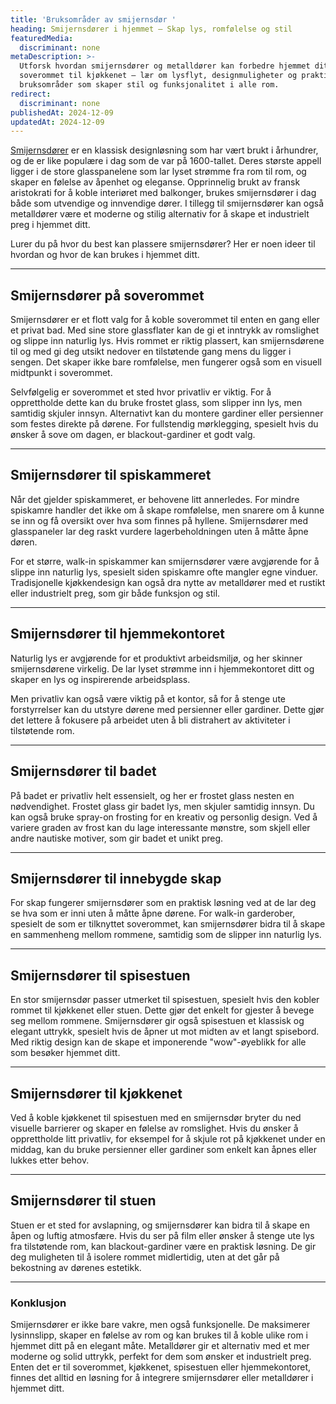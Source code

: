 ```yaml
---
title: 'Bruksområder av smijernsdør '
heading: Smijernsdører i hjemmet – Skap lys, romfølelse og stil
featuredMedia:
  discriminant: none
metaDescription: >-
  Utforsk hvordan smijernsdører og metalldører kan forbedre hjemmet ditt! Fra
  soverommet til kjøkkenet – lær om lysflyt, designmuligheter og praktiske
  bruksområder som skaper stil og funksjonalitet i alle rom.
redirect:
  discriminant: none
publishedAt: 2024-12-09
updatedAt: 2024-12-09
---
```

[Smijernsdører](https://www.glass.no/smijernsdor) er en klassisk designløsning som har vært brukt i århundrer, og de er like populære i dag som de var på 1600-tallet. Deres største appell ligger i de store glasspanelene som lar lyset strømme fra rom til rom, og skaper en følelse av åpenhet og eleganse. Opprinnelig brukt av fransk aristokrati for å koble interiøret med balkonger, brukes smijernsdører i dag både som utvendige og innvendige dører. I tillegg til smijernsdører kan også metalldører være et moderne og stilig alternativ for å skape et industrielt preg i hjemmet ditt.

Lurer du på hvor du best kan plassere smijernsdører? Her er noen ideer til hvordan og hvor de kan brukes i hjemmet ditt.

---

## Smijernsdører på soverommet

Smijernsdører er et flott valg for å koble soverommet til enten en gang eller et privat bad. Med sine store glassflater kan de gi et inntrykk av romslighet og slippe inn naturlig lys. Hvis rommet er riktig plassert, kan smijernsdørene til og med gi deg utsikt nedover en tilstøtende gang mens du ligger i sengen. Det skaper ikke bare romfølelse, men fungerer også som en visuell midtpunkt i soverommet.

Selvfølgelig er soverommet et sted hvor privatliv er viktig. For å opprettholde dette kan du bruke frostet glass, som slipper inn lys, men samtidig skjuler innsyn. Alternativt kan du montere gardiner eller persienner som festes direkte på dørene. For fullstendig mørklegging, spesielt hvis du ønsker å sove om dagen, er blackout-gardiner et godt valg.

---

## Smijernsdører til spiskammeret

Når det gjelder spiskammeret, er behovene litt annerledes. For mindre spiskamre handler det ikke om å skape romfølelse, men snarere om å kunne se inn og få oversikt over hva som finnes på hyllene. Smijernsdører med glasspaneler lar deg raskt vurdere lagerbeholdningen uten å måtte åpne døren.

For et større, walk-in spiskammer kan smijernsdører være avgjørende for å slippe inn naturlig lys, spesielt siden spiskamre ofte mangler egne vinduer. Tradisjonelle kjøkkendesign kan også dra nytte av metalldører med et rustikt eller industrielt preg, som gir både funksjon og stil.

---

## Smijernsdører til hjemmekontoret

Naturlig lys er avgjørende for et produktivt arbeidsmiljø, og her skinner smijernsdørene virkelig. De lar lyset strømme inn i hjemmekontoret ditt og skaper en lys og inspirerende arbeidsplass.

Men privatliv kan også være viktig på et kontor, så for å stenge ute forstyrrelser kan du utstyre dørene med persienner eller gardiner. Dette gjør det lettere å fokusere på arbeidet uten å bli distrahert av aktiviteter i tilstøtende rom.

---

## Smijernsdører til badet

På badet er privatliv helt essensielt, og her er frostet glass nesten en nødvendighet. Frostet glass gir badet lys, men skjuler samtidig innsyn. Du kan også bruke spray-on frosting for en kreativ og personlig design. Ved å variere graden av frost kan du lage interessante mønstre, som skjell eller andre nautiske motiver, som gir badet et unikt preg.

---

## Smijernsdører til innebygde skap

For skap fungerer smijernsdører som en praktisk løsning ved at de lar deg se hva som er inni uten å måtte åpne dørene. For walk-in garderober, spesielt de som er tilknyttet soverommet, kan smijernsdører bidra til å skape en sammenheng mellom rommene, samtidig som de slipper inn naturlig lys.

---

## Smijernsdører til spisestuen

En stor smijernsdør passer utmerket til spisestuen, spesielt hvis den kobler rommet til kjøkkenet eller stuen. Dette gjør det enkelt for gjester å bevege seg mellom rommene. Smijernsdører gir også spisestuen et klassisk og elegant uttrykk, spesielt hvis de åpner ut mot midten av et langt spisebord. Med riktig design kan de skape et imponerende "wow"-øyeblikk for alle som besøker hjemmet ditt.

---

## Smijernsdører til kjøkkenet

Ved å koble kjøkkenet til spisestuen med en smijernsdør bryter du ned visuelle barrierer og skaper en følelse av romslighet. Hvis du ønsker å opprettholde litt privatliv, for eksempel for å skjule rot på kjøkkenet under en middag, kan du bruke persienner eller gardiner som enkelt kan åpnes eller lukkes etter behov.

---

## Smijernsdører til stuen

Stuen er et sted for avslapning, og smijernsdører kan bidra til å skape en åpen og luftig atmosfære. Hvis du ser på film eller ønsker å stenge ute lys fra tilstøtende rom, kan blackout-gardiner være en praktisk løsning. De gir deg muligheten til å isolere rommet midlertidig, uten at det går på bekostning av dørenes estetikk.

---

### Konklusjon

Smijernsdører er ikke bare vakre, men også funksjonelle. De maksimerer lysinnslipp, skaper en følelse av rom og kan brukes til å koble ulike rom i hjemmet ditt på en elegant måte. Metalldører gir et alternativ med et mer moderne og solid uttrykk, perfekt for dem som ønsker et industrielt preg. Enten det er til soverommet, kjøkkenet, spisestuen eller hjemmekontoret, finnes det alltid en løsning for å integrere smijernsdører eller metalldører i hjemmet ditt.
